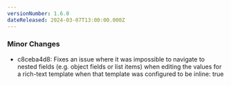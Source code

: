 ```yaml
---
versionNumber: 1.6.0
dateReleased: 2024-03-07T13:00:00.000Z
---
```


### Minor Changes

* c8ceba4d8: Fixes an issue where it was impossible to navigate to nested fields (e.g. object fields or list items) when editing the values for a rich-text template when that template was configured to be inline: true
